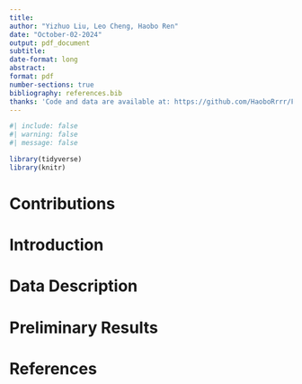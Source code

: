 ```yaml
---
title: 
author: "Yizhuo Liu, Leo Cheng, Haobo Ren"
date: "October-02-2024"
output: pdf_document
subtitle: 
date-format: long
abstract: 
format: pdf
number-sections: true
bibliography: references.bib
thanks: 'Code and data are available at: https://github.com/HaoboRrrr/FIFA20_Player_Potential_Rating_Analysis/tree/main'
---
```

```r
#| include: false
#| warning: false
#| message: false

library(tidyverse)
library(knitr)
```


# Contributions


# Introduction


# Data Description


# Preliminary Results


\newpage

# References